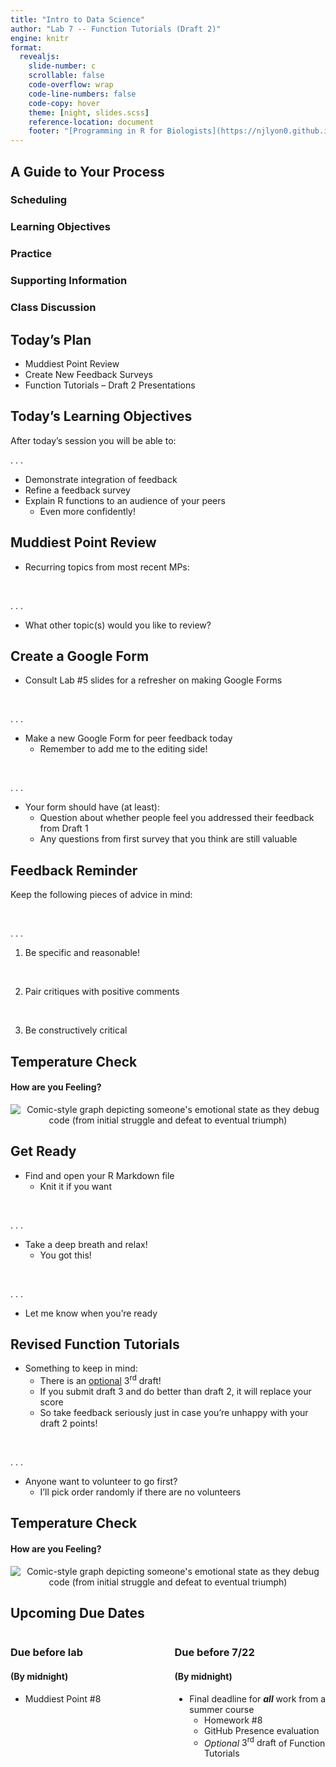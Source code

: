 ```yaml
---
title: "Intro to Data Science"
author: "Lab 7 -- Function Tutorials (Draft 2)"
engine: knitr
format: 
  revealjs: 
    slide-number: c
    scrollable: false
    code-overflow: wrap
    code-line-numbers: false
    code-copy: hover
    theme: [night, slides.scss]
    reference-location: document
    footer: "[Programming in R for Biologists](https://njlyon0.github.io/teach_r-for-biologists/)"
---
```


## A Guide to Your Process

### [Scheduling]{.blue}

### [Learning Objectives]{.purple}

### [Practice]{.pink}

### [Supporting Information]{.orange}

### [Class Discussion]{.gold}

## [Today's Plan]{.blue}

- Muddiest Point Review
- Create New Feedback Surveys
- Function Tutorials – Draft 2 Presentations

## [Today's Learning Objectives]{.purple}

After today's session you will be able to:

. . .

- Demonstrate integration of feedback
- Refine a feedback survey
- Explain R functions to an audience of your peers
    - Even more confidently!


## [Muddiest Point Review]{.gold}

- Recurring topics from most recent MPs:

\

. . .

- What other topic(s) would you like to review?

## [Create a Google Form]{.pink} {.smaller}

- Consult [Lab \#5]{.blue} slides for a refresher on making Google Forms

\

. . .

- Make a new Google Form for peer feedback today
    - Remember to add me to the editing side!

\

. . .

- Your form should have (at least):
    - Question about whether people feel you addressed their feedback from [Draft 1]{.blue}
    - Any questions from first survey that you think are still valuable

## [Feedback Reminder]{.orange}

Keep the following pieces of advice in mind:

\

. . .

1. Be specific and reasonable!

\

2. Pair critiques with positive comments

\

3. Be constructively critical

## [Temperature Check]{.purple}

#### How are you Feeling?

<p align="center">
<img src="comics/debugging.png" alt="Comic-style graph depicting someone's emotional state as they debug code (from initial struggle and defeat to eventual triumph)">
</p>


## [Get Ready]{.pink} {.smaller}

- Find and open your R Markdown file
    - Knit it if you want

\

. . .

- Take a deep breath and relax!
    - [You got this]{.purple}!

\

. . .

- Let me know when you're ready

## [Revised Function Tutorials]{.orange} {.smaller}

- Something to keep in mind:
    - There is an <u>optional</u> 3^rd^ draft! 
    - If you submit draft 3 and do better than draft 2, [it will replace your score]{.purple}
    - So take feedback seriously just in case you're unhappy with your draft 2 points!

\

. . . 

- Anyone want to volunteer to go first?
    - I'll pick order randomly if there are no volunteers

## [Temperature Check]{.purple}

#### How are you Feeling?

<p align="center">
<img src="comics/debugging.png" alt="Comic-style graph depicting someone's emotional state as they debug code (from initial struggle and defeat to eventual triumph)">
</p>

## [Upcoming Due Dates]{.blue} {.smaller}

::::{.columns}
:::{.column width="50%"}

### Due before lab

#### (By midnight)

- Muddiest Point \#8

:::
:::{.column width="50%"}

### Due before 7/22

#### (By midnight)

- Final deadline for **_all_** work from a summer course
    - Homework \#8
    - GitHub Presence evaluation
    - _Optional_ [3^rd^ draft]{.pink} of Function Tutorials

:::
::::

